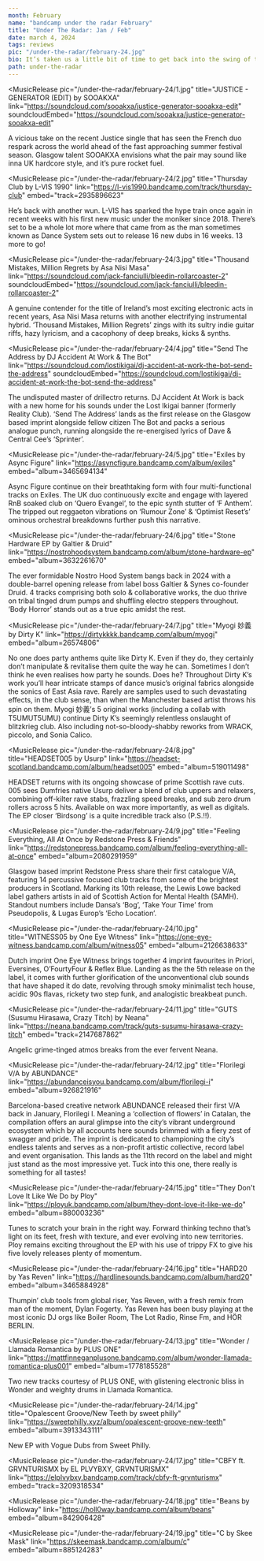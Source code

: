 ---
month: February
name: "bandcamp under the radar February"
title: "Under The Radar: Jan / Feb"
date: march 4, 2024
tags: reviews
pic: "/under-the-radar/february-24.jpg"
bio: It’s taken us a little bit of time to get back into the swing of things with the slow paced start to the new year. Release wise it’s been non stop from talents around the world. Enjoy our round up of the best underground music from the opening two months of 2024.
path: under-the-radar
---

<MusicRelease
  pic="/under-the-radar/february-24/1.jpg"
  title="JUSTICE - GENERATOR (EDIT) by SOOAKXA"
  link="https://soundcloud.com/sooakxa/justice-generator-sooakxa-edit"
  soundcloudEmbed="https://soundcloud.com/sooakxa/justice-generator-sooakxa-edit"
>
  A vicious take on the recent Justice single that has seen the French duo respark across the world
  ahead of the fast approaching summer festival season. Glasgow talent SOOAKXA envisions what the
  pair may sound like inna UK hardcore style, and it’s pure rocket fuel.
</MusicRelease>

<MusicRelease
  pic="/under-the-radar/february-24/2.jpg"
  title="Thursday Club by L-VIS 1990"
  link="https://l-vis1990.bandcamp.com/track/thursday-club"
  embed="track=2935896623"
>
  He’s back with another wun. L-VIS has sparked the hype train once again in recent weeks with his
  first new music under the moniker since 2018. There’s set to be a whole lot more where that came
  from as the man sometimes known as Dance System sets out to release 16 new dubs in 16 weeks. 13
  more to go!
</MusicRelease>

<MusicRelease
  pic="/under-the-radar/february-24/3.jpg"
  title="Thousand Mistakes, Million Regrets by Asa Nisi Masa"
  link="https://soundcloud.com/jack-fanciulli/bleedin-rollarcoaster-2"
  soundcloudEmbed="https://soundcloud.com/jack-fanciulli/bleedin-rollarcoaster-2"
>
  A genuine contender for the title of Ireland’s most exciting electronic acts in recent years, Asa
  Nisi Masa returns with another electrifying instrumental hybrid. ‘Thousand Mistakes, Million
  Regrets’ zings with its sultry indie guitar riffs, hazy lyricism, and a cacophony of deep breaks,
  kicks & synths.
</MusicRelease>

<MusicRelease
  pic="/under-the-radar/february-24/4.jpg"
  title="Send The Address by DJ Accident At Work & The Bot"
  link="https://soundcloud.com/lostikigai/dj-accident-at-work-the-bot-send-the-address"
  soundcloudEmbed="https://soundcloud.com/lostikigai/dj-accident-at-work-the-bot-send-the-address"
>
  The undisputed master of drillectro returns. DJ Accident At Work is back with a new home for his
  sounds under the Lost Ikigai banner (formerly Reality Club). ‘Send The Address’ lands as the first
  release on the Glasgow based imprint alongside fellow citizen The Bot and packs a serious analogue
  punch, running alongside the re-energised lyrics of Dave & Central Cee’s ‘Sprinter’.
</MusicRelease>

<MusicRelease
  pic="/under-the-radar/february-24/5.jpg"
  title="Exiles by Async Figure"
  link="https://asyncfigure.bandcamp.com/album/exiles"
  embed="album=3465694134"
>
  Async Figure continue on their breathtaking form with four multi-functional tracks on Exiles. The
  UK duo continuously excite and engage with layered RnB soaked club on ‘Quero Evangel’, to the epic
  synth stutter of ‘F Anthem’. The tripped out reggaeton vibrations on ‘Rumour Zone’ & ‘Optimist
  Reset’s’ ominous orchestral breakdowns further push this narrative.
</MusicRelease>

<MusicRelease
  pic="/under-the-radar/february-24/6.jpg"
  title="Stone Hardware EP by Galtier & Druid"
  link="https://nostrohoodsystem.bandcamp.com/album/stone-hardware-ep"
  embed="album=3632261670"
>
  The ever formidable Nostro Hood System bangs back in 2024 with a double-barrel opening release
  from label boss Galtier & Synes co-founder Druid. 4 tracks comprising both solo & collaborative
  works, the duo thrive on tribal tinged drum pumps and shuffling electro steppers throughout. ‘Body
  Horror’ stands out as a true epic amidst the rest.
</MusicRelease>

<MusicRelease
  pic="/under-the-radar/february-24/7.jpg"
  title="Myogi 妙義 by Dirty K"
  link="https://dirtykkkk.bandcamp.com/album/myogi"
  embed="album=26574806"
>
  No one does party anthems quite like Dirty K. Even if they do, they certainly don’t manipulate &
  revitalise them quite the way he can. Sometimes I don’t think he even realises how party he
  sounds. Does he? Throughout Dirty K’s work you’ll hear intricate stamps of dance music’s original
  fabrics alongside the sonics of East Asia rave. Rarely are samples used to such devastating
  effects, in the club sense, than when the Manchester based artist throws his spin on them. Myogi
  妙義’s 5 original works (including a collab with T5UMUT5UMU) continue Dirty K’s seemingly
  relentless onslaught of blitzkrieg club. Also including not-so-bloody-shabby reworks from WRACK,
  pìccolo, and Sonia Calico.
</MusicRelease>

<MusicRelease
  pic="/under-the-radar/february-24/8.jpg"
  title="HEADSET005 by Usurp"
  link="https://headset-scotland.bandcamp.com/album/headset005"
  embed="album=519011498"
>
  HEADSET returns with its ongoing showcase of prime Scottish rave cuts. 005 sees Dumfries native
  Usurp deliver a blend of club uppers and relaxers, combining off-kilter rave stabs, frazzling
  speed breaks, and sub zero drum rollers across 5 hits. Available on wax more importantly, as well
  as digitals. The EP closer ‘Birdsong’ is a quite incredible track also (P.S.!!).
</MusicRelease>

<MusicRelease
  pic="/under-the-radar/february-24/9.jpg"
  title="Feeling Everything, All At Once by Redstone Press & Friends"
  link="https://redstonepress.bandcamp.com/album/feeling-everything-all-at-once"
  embed="album=2080291959"
>
  Glasgow based imprint Redstone Press share their first catalogue V/A, featuring 14 percussive
  focused club tracks from some of the brightest producers in Scotland. Marking its 10th release,
  the Lewis Lowe backed label gathers artists in aid of Scottish Action for Mental Health (SAMH).
  Standout numbers include Dansa’s ‘Bog’, ‘Take Your Time’ from Pseudopolis, & Lugas Europ’s ‘Echo
  Location’.
</MusicRelease>

<MusicRelease
  pic="/under-the-radar/february-24/10.jpg"
  title="WITNESS05 by One Eye Witness"
  link="https://one-eye-witness.bandcamp.com/album/witness05"
  embed="album=2126638633"
>
  Dutch imprint One Eye Witness brings together 4 imprint favourites in Priori, Eversines,
  O’FourtyFour & Reflex Blue. Landing as the the 5th release on the label, it comes with further
  glorification of the unconventional club sounds that have shaped it do date, revolving through
  smoky minimalist tech house, acidic 90s flavas, rickety two step funk, and analogistic breakbeat
  punch.
</MusicRelease>

<MusicRelease
  pic="/under-the-radar/february-24/11.jpg"
  title="GUTS (Susumu Hirasawa, Crazy Titch) by Neana"
  link="https://neana.bandcamp.com/track/guts-susumu-hirasawa-crazy-titch"
  embed="track=2147687862"
>
  Angelic grime-tinged atmos breaks from the ever fervent Neana.
</MusicRelease>

<MusicRelease
  pic="/under-the-radar/february-24/12.jpg"
  title="Florilegi V/A by ABUNDANCE"
  link="https://abundanceisyou.bandcamp.com/album/florilegi-i"
  embed="album=926821916"
>
  Barcelona-based creative network ABUNDANCE released their first V/A back in January, Florilegi I.
  Meaning a ‘collection of flowers’ in Catalan, the compilation offers an aural glimpse into the
  city’s vibrant underground ecosystem which by all accounts here sounds brimmed with a fiery zest
  of swagger and pride. The imprint is dedicated to championing the city’s endless talents and
  serves as a non-profit artistic collective, record label and event organisation. This lands as the
  11th record on the label and might just stand as the most impressive yet. Tuck into this one,
  there really is something for all tastes!
</MusicRelease>

<MusicRelease
  pic="/under-the-radar/february-24/15.jpg"
  title="They Don't Love It Like We Do by Ploy"
  link="https://ployuk.bandcamp.com/album/they-dont-love-it-like-we-do"
  embed="album=880003236"
>
  Tunes to scratch your brain in the right way. Forward thinking techno that’s light on its feet,
  fresh with texture, and ever evolving into new territories. Ploy remains exciting throughout the
  EP with his use of trippy FX to give his five lovely releases plenty of momentum.
</MusicRelease>

<MusicRelease
  pic="/under-the-radar/february-24/16.jpg"
  title="HARD20 by Yas Reven"
  link="https://hardlinesounds.bandcamp.com/album/hard20"
  embed="album=3465884928"
>
  Thumpin’ club tools from global riser, Yas Reven, with a fresh remix from man of the moment, Dylan
  Fogerty. Yas Reven has been busy playing at the most iconic DJ orgs like Boiler Room, The Lot
  Radio, Rinse Fm, and HÖR BERLIN.
</MusicRelease>

<MusicRelease
  pic="/under-the-radar/february-24/13.jpg"
  title="Wonder / Llamada Romantica by PLUS ONE"
  link="https://mattfinneganplusone.bandcamp.com/album/wonder-llamada-romantica-plus001"
  embed="album=1778185528"
>
  Two new tracks courtesy of PLUS ONE, with glistening electronic bliss in Wonder and weighty drums
  in Llamada Romantica.
</MusicRelease>

<MusicRelease
  pic="/under-the-radar/february-24/14.jpg"
  title="Opalescent Groove/New Teeth by sweet philly"
  link="https://sweetphilly.xyz/album/opalescent-groove-new-teeth"
  embed="album=3913343111"
>
  New EP with Vogue Dubs from Sweet Philly.
</MusicRelease>

<MusicRelease
  pic="/under-the-radar/february-24/17.jpg"
  title="CBFY ft. GRVNTURISMX by EL PLVYBXY, GRVNTURISMX"
  link="https://elplvybxy.bandcamp.com/track/cbfy-ft-grvnturismx"
  embed="track=3209318534"
></MusicRelease>

<MusicRelease
  pic="/under-the-radar/february-24/18.jpg"
  title="Beans by Holloway"
  link="https://holl0way.bandcamp.com/album/beans"
  embed="album=842906428"
></MusicRelease>

<MusicRelease
  pic="/under-the-radar/february-24/19.jpg"
  title="C by Skee Mask"
  link="https://skeemask.bandcamp.com/album/c"
  embed="album=885124283"
></MusicRelease>
